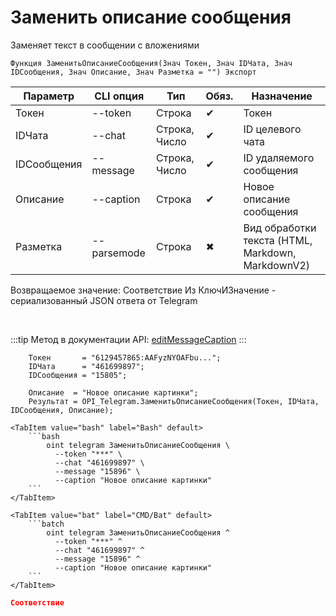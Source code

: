 ﻿---
sidebar_position: 15
description: Заменить описание сообщения и другие функции для работы с Telegram в Открытом пакете интеграций - бесплатной open-source библиотеке интеграций для 1С:Предприятие 8, OneScript и CLI
keywords: [1C, 1С, 1С:Предприятие, 1С:Предприятие 8.3, API, Интеграция, Сервисы, Обмен, OneScript, CLI, Telegram]
---


# Заменить описание сообщения
 Заменяет текст в сообщении с вложениями



`Функция ЗаменитьОписаниеСообщения(Знач Токен, Знач IDЧата, Знач IDСообщения, Знач Описание, Знач Разметка = "") Экспорт`

  | Параметр | CLI опция | Тип | Обяз. | Назначение |
  |-|-|-|-|-|
  | Токен | --token | Строка | &#x2714; | Токен |
  | IDЧата | --chat | Строка, Число | &#x2714; | ID целевого чата |
  | IDСообщения | --message | Строка, Число | &#x2714; | ID удаляемого сообщения |
  | Описание | --caption | Строка | &#x2714; | Новое описание сообщения |
  | Разметка | --parsemode | Строка | &#x2716; | Вид обработки текста (HTML, Markdown, MarkdownV2) |

  
  Возвращаемое значение:   Соответствие Из КлючИЗначение - сериализованный JSON ответа от Telegram

<br/>

:::tip
Метод в документации API: [editMessageCaption](https://core.telegram.org/bots/api#editmessagecaption)
:::
<br/>



```bsl title="Пример использования для 1С:Предприятие/OneScript"
    Токен       = "6129457865:AAFyzNYOAFbu...";
    IDЧата      = "461699897";
    IDСообщения = "15805";

    Описание  = "Новое описание картинки";
    Результат = OPI_Telegram.ЗаменитьОписаниеСообщения(Токен, IDЧата, IDСообщения, Описание);
```
    

 <Tabs>
  
    <TabItem value="bash" label="Bash" default>
        ```bash
            oint telegram ЗаменитьОписаниеСообщения \
              --token "***" \
              --chat "461699897" \
              --message "15896" \
              --caption "Новое описание картинки"
        ```
    </TabItem>
  
    <TabItem value="bat" label="CMD/Bat" default>
        ```batch
            oint telegram ЗаменитьОписаниеСообщения ^
              --token "***" ^
              --chat "461699897" ^
              --message "15896" ^
              --caption "Новое описание картинки"
        ```
    </TabItem>
</Tabs>


```json title="Результат"
Соответствие
```
